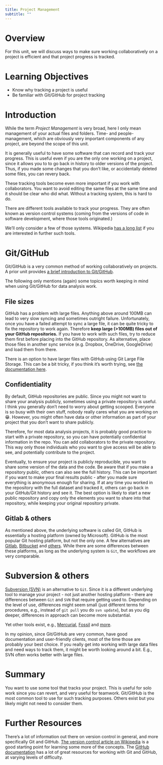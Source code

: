 ```yaml
---
title: Project Management
subtitle: ""
---
```


# Overview

For this unit, we will discuss ways to make sure working collaboratively on a project is efficient and that project progress is tracked.


# Learning Objectives

- Know why tracking a project is useful
- Be familiar with Git/GitHub for project tracking


# Introduction

While the term _Project Management_ is very broad, here I only mean management of your actual files and folders. Time- and people-management, which are obviously very important components of any project, are beyond the scope of this unit.

It is generally useful to have some software that can record and track your progress.
This is useful even if you are the only one working on a project, since it allows you to 
to go back in history to older versions of the project. Thus, if you made some changes that you don't like, or accidentally deleted some files, you can revery back.

These tracking tools become even more important if you work with collaborators. You want to avoid editing the same files at the same time and it should be clear who did what. Without a tracking system, this is hard to do. 

There are different tools available to track your progress. They are often known as version control systems (coming from the versions of code in software development, where those tools originated.)

We'll only consider a few of those systems. Wikipedia [has a long list](https://en.wikipedia.org/wiki/List_of_version-control_software) if you are interested in further such tools.


# Git/GitHub

Git/GitHub is a very common method of working collaboratively on projects. 
A prior unit provides [a brief introduction to Git/GitHub](/content/module-intro-tools/tools-github-introduction.qmd). 

The following only mentions (again) some topics worth keeping in mind when using Git/GitHub for data analysis work.


## File sizes

GitHub has a problem with large files. Anything above around 100MB can lead to very slow syncing and sometimes outright failure. Unfortunately, once you have a failed attempt to sync a large file, it can be quite tricky to fix the repository to work again. Therefore **keep large (\>100MB) files out of your GitHub repositories.** If you have to work with such files, try to reduce them first before placing into the GitHub repository. As alternative, place those files in another sync service (e.g. Dropbox, OneDrive, GoogleDrive) and load them from there.

There is an option to have larger files with GitHub using Git Large File Storage. This can be a bit tricky, if you think it's worth trying, see [the documentation here](https://docs.github.com/en/repositories/working-with-files/managing-large-files).


## Confidentiality

By default, GitHub repositories are public. Since you might not want to share your analysis publicly, sometimes using a private repository is useful. I think you generally don't need to worry about getting scooped. Everyone is so busy with their own stuff, nobody really cares what you are working on 😁. However, you might often have data or other information as part of your project that you don't want to share publicly. 

Therefore, for most data analysis projects, it is probably good practice to start with a private repository, so you can have potentially confidential information in the repo. You can add collaborators to the private repository. This way only those individuals who you want to give access will be able to see, and potentially contribute to the project.

Eventually, to ensure your project is publicly reproducible, you want to share some version of the data and the code. Be aware that if you make a repository public, others can also see the full history. This can be important if you want to make your final results public - after you made sure everything is anonymous enough for sharing. If at any time you worked in the repository with the full dataset and tracked it, others can go back in your GitHub/Git history and see it. The best option is likely to start a new public repository and copy only the elements you want to share into that repository, while keeping your original repository private.


## Gitlab & others

As mentioned above, the underlying software is called Git, GitHub is essentially a hosting platform (owned by Microsoft). GitHub is the most popular Git hosting platform, but not the only one. A few alternatives are [Gitlab](https://about.gitlab.com/), [Bitbucket](https://bitbucket.org/) and [others](https://www.wearedevelopers.com/magazine/top-github-alternatives). While there are some differences between these platforms, as long as the underlying system is `Git`, the workflows are very comparable.


# Subversion & others

[Subversion (SVN)](https://subversion.apache.org/) is an alternative to `Git`. Since it is a different underlying tool to manage your project - not just another hosting platform - there are differences between `Git` and `SVN` that require getting used to. Depending on the level of use, differences might seem small (just different terms for procedures, e.g., instead of `git pull` you do `svn update`), but as you dig deeper, differences in approach can become more substantial.

Yet other tools exist, e.g., [Mercurial](https://www.mercurial-scm.org/), [Fossil](https://www2.fossil-scm.org/home/doc/trunk/www/index.wiki) and [more](). 

In my opinion, since Git/GitHub are very common, have good documentation and user-friendly clients, most of the time those are probably your best choice. If you really get into working with large data files and need ways to track them, it might be worth looking around a bit. E.g., SVN often works better with large files.


# Summary

You want to use some tool that tracks your project. This is useful for solo work since you can revert, and very useful for teamwork. Git/GitHub is the most common tool to use for such tracking purposes. Others exist but you likely might not need to consider them.


# Further Resources

There's a lot of information out there on version control in general, and more specifically Git and GitHub. [The version control article on Wikipedia](https://en.wikipedia.org/wiki/Version_control) is a good starting point for learning some more of the concepts. The [GitHub documentation](https://docs.github.com/en) has a lot of great resources for working with Git and GitHub, at varying levels of difficulty.    


